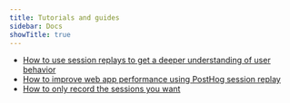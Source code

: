 ```yaml
---
title: Tutorials and guides
sidebar: Docs
showTitle: true
---
```


- [How to use session replays to get a deeper understanding of user behavior](https://posthog.com/tutorials/explore-insights-session-recordings)
- [How to improve web app performance using PostHog session replay](https://posthog.com/tutorials/performance-metrics)
- [How to only record the sessions you want](https://posthog.com/tutorials/limit-session-recordings)																									
																					